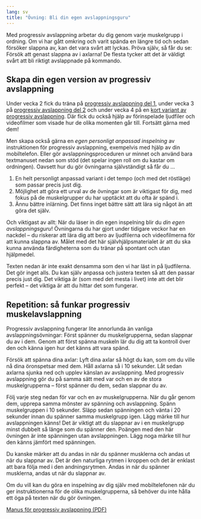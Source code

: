 ```yaml
---
lang: sv
title: "Övning: Bli din egen avslappningsguru"
---
```


Med progressiv avslappning arbetar du dig genom varje muskelgrupp i
ordning. Om vi har gått omkring och varit spända en längre tid och sedan
försöker slappna av, kan det vara svårt att lyckas. Pröva själv, så får
du se: Försök att genast slappna av i axlarna! De flesta tycker att det
är väldigt svårt att bli riktigt avslappnade på kommando.

## Skapa din egen version av progressiv avslappning

Under vecka 2 fick du träna på [progressiv avslappning del
1](2-5.qmd)\xpageref{sec-progressiverelaxation},
under vecka 3 på [progressiv avslappning del
2](3-5.qmd)\xpageref{sec-progressiverelaxationtwo}
och under vecka 4 på en [kort variant av progressiv
avslappning](4-5.qmd)\xpageref{sec-progressiverelaxationshort}.
Där fick du också hjälp av förinspelade ljudfiler och videofilmer som
visade hur de olika momenten går till. Fortsätt gärna med dem!

Men skapa också gärna en *egen personligt anpassad inspelning* av
instruktionen för progressiv avslappning, exempelvis med hjälp av din
mobiltelefon. Eller gör avslappningsproceduren ur minnet och använd bara
textmanuset nedan som stöd (det spelar ingen roll om du kastar om
ordningen). Oavsett hur du gör övningarna självständigt så får du \...

1.  En helt personligt anpassad variant i det tempo (och med det
    röstläge) som passar precis just dig.
2.  Möjlighet att göra ett urval av de övningar som är viktigast för
    dig, med fokus på de muskelgrupper du har upptäckt att du ofta är
    spänd i.
3.  Ännu bättre inlärning. Det finns inget bättre sätt att lära sig
    något än att göra det själv.

Och viktigast av allt: När du läser in din egen inspelning blir du *din
egen avslappningsguru*! Övningarna du har gjort under tidigare veckor
har en nackdel -- du riskerar att lära dig att bero av ljudfilerna och
videofilmerna för att kunna slappna av. Målet med det här
självhjälpsmaterialet är att du ska kunna använda färdigheterna som du tränar på spontant och utan hjälpmedel.

Texten nedan är inte exakt densamma som den vi har läst in på
ljudfilerna. Det gör inget alls. Du kan själv anpassa och justera texten
så att den passar precis just dig. Det viktiga är (som med det mesta i
livet) inte att det blir perfekt -- det viktiga är att du hittar det som fungerar.

## Repetition: så funkar progressiv muskelavslappning

Progressiv avslappning fungerar lite annorlunda än vanliga
avslappningsövningar: Först spänner du muskelgrupperna, sedan slappnar
du av i dem. Genom att först spänna muskeln lär du dig att ta kontroll
över den och känna igen hur det känns att vara spänd.

Försök att spänna dina axlar: Lyft dina axlar så högt du kan, som om du
ville nå dina öronspetsar med dem. Håll axlarna så i 10 sekunder. Låt
sedan axlarna sjunka ned och upplev känslan av avslappning. Med
progressiv avslappning gör du på samma sätt med var och en av de stora
muskelgrupperna -- först spänner du dem, sedan slappnar du av.

Följ varje steg nedan för var och en av muskelgrupperna. När du går
genom dem, upprepa samma mönster av spänning och avslappning. Spänn
muskelgruppen i 10 sekunder. Släpp sedan spänningen och vänta i 20
sekunder innan du spänner samma muskelgrupp igen. Lägg märke till hur
avslappningen känns! Det är viktigt att du slappnar av i en muskelgrupp
minst dubbelt så länge som du spänner den. Poängen med den här övningen
är inte spänningen utan avslappningen. Lägg noga märke till hur den
känns jämfört med spänningen.

Du kanske märker att du andas in när du spänner musklerna och andas ut
när du slappnar av. Det är den naturliga rytmen i kroppen och det är
enklast att bara följa med i den andningsrytmen. Andas in när du spänner
musklerna, andas ut när du slappnar av.

Om du vill kan du göra en inspelning av dig själv med mobiltelefonen när
du ger instruktionerna för de olika muskelgrupperna, så behöver du inte
hålla ett öga på texten när du gör övningen.

<!-- ::: {.callout-tip} -->
<!-- ## Manus för progressiv avslappning -->

<!-- Till att börja med, sätt dig bekvämt i en stol. Det är bättre att göra -->
<!-- övningarna sittandes än liggandes, så att du inte råkar somna. Hela övningen bör -->
<!-- ta cirka 15 till 20 minuter. Sätt båda fötterna på golvet och låt händerna vila -->
<!-- i knät. Låt dina ögonlock falla ned så att dina ögon sluts lätt. Lägg märke till -->
<!-- tyngden av din kropp, ditt huvud, dina axlar, dina armar och dina ben. -->
<!-- **Observera! Under övningen, se till att du slappnar av dubbelt så länge som du -->
<!-- spänner dig.** -->

<!-- 1.  Knyt höger hand, och lägg märke till spänningen medan du gör det. -->
<!--     Kläm åt lite hårdare och känn spänningen i näven, handleden och -->
<!--     underarmen. Släpp taget och låt din hand slappna av. Notera -->
<!--     skillnaden i spänning och hur avslappningen känns. Upprepa detta med -->
<!--     höger hand en gång. Upprepa sedan allt igen, med vänster hand. Spänn -->
<!--     och slappna sedan av i båda händerna samtidigt. -->
<!-- 2.  Gå vidare till underarmen, genom att böja din hand framåt och nedåt. -->
<!--     Låt sedan musklerna slappna av genom att räta upp handleden igen. -->
<!--     Lägg märke till hur avslappningen känns. Upprepa med den andra -->
<!--     underarmen. -->
<!-- 3.  Spänn dina båda biceps-muskler genom att pressa underarmarna upp mot -->
<!--     dem. Spänn dem så hårt du kan. Känn spänningen. Slappna sedan av -->
<!--     genom att räta ut armarna. Lägg märke till hur avslappningen känns. -->
<!--     Repetera. -->
<!-- 4.  Flytta uppmärksamheten till axlarna. Spänn dina axlar genom att -->
<!--     lyfta upp dem, som om du försökte nudda öronen med dem. Slappna -->
<!--     sedan av genom att låta dem sjunka ned igen, uppmärksamma -->
<!--     avslappningen. Upprepa en gång. -->
<!-- 5.  Med armarna hängande utmed sidorna, tryck axlarna framåt. Håll så i -->
<!--     10 sekunder och slappna sedan av genom att låta axlarna gå tillbaka -->
<!--     till sitt naturliga läge. Lägg märke till hur avslappningen känns. -->
<!-- 6.  Låt uppmärksamheten gå till din nacke. Om du har ont i nacken eller -->
<!--     har dragit på dig en nackskada, fråga först din läkare eller -->
<!--     fysioterapeut innan du gör den här övningen. Luta försiktigt huvudet -->
<!--     till vänster tills dess att du känner att musklerna på höger sida av -->
<!--     nacken spänns. Rulla sakta huvudet framåt och till höger, och sedan -->
<!--     sakta igen tillbaka till vänster. Den här övningen ska inte göra -->
<!--     ont. Om du känner smärta sträcker du musklerna för mycket, då -->
<!--     behöver du ta det lite försiktigare. Upprepa en gång. -->
<!-- 7.  Flytta uppmärksamheten till huvudet. Gör pannan så rynkig som det -->
<!--     går. Det kan hjälpa att lyfta på ögonbrynen. Håll så i 10 sekunder, -->
<!--     och slappna sedan av. Lägg märke till avslappningen. -->
<!-- 8.  Slut dina ögon hårt och håll spänningen i 10 sekunder. Slappna av -->
<!--     och känn hur det känns. Upprepa en gång. -->
<!-- 9.  Bit samman käkarna i 10 sekunder. Släpp det hårda bettet och låt -->
<!--     käkmusklerna slappna av. När du slappnar av helt i käken är dina -->
<!--     läppar något särade. Lägg noga märke till skillnaden mellan -->
<!--     muskelspänning och -avslappning. Upprepa en gång. -->
<!-- 10. Pressa tungan hårt mot gommen. Slappna sedan av och låt tungan falla -->
<!--     ned igen. Upprepa. -->
<!-- 11. Pressa samman läpparna och forma dem till ett ”O”. Slappna sedan av -->
<!--     i läpparna. Repetera. Se till att resten av ansiktet fortfarande är -->
<!--     avslappnat. -->
<!-- 12. Flytta uppmärksamheten till bröstet. Andas in och fyll dina lungor -->
<!--     helt samtidigt som du spänner bröstmusklerna. Håll andan i 10 -->
<!--     sekunder innan du andas ut helt och låter musklerna slappna av. Töm -->
<!--     lungorna helt innan du tar nästa andetag. Lägg märke till hur -->
<!--     avslappningen känns. Repetera en gång. -->
<!-- 13. Gå vidare till magen. Spänn magmusklerna och håll. Lägg märke till -->
<!--     hur spänningen känns och slappna sedan av. Placera din hand på -->
<!--     magen. Andas in djupt, med magen, så att handen på magen rör sig -->
<!--     framåt när du andas in. Håll och slappna sedan av. Upprepa en gång. -->
<!-- 14. Forma ryggen till en båge. Känn spänningen i ländryggen, den nedre -->
<!--     delen av ryggen. Håll och slappna sedan av, och räta på dig till -->
<!--     sittande ställningen igen. Upprepa en gång. -->
<!-- 15. Spänn skinkorna i rumpan genom att pressa ihop dem. När du gör det -->
<!--     ska du komma lite högre upp i stolen. Håll och slappna sedan av. -->
<!--     Lägg märke till hur avslappningen känns. Upprepa en gång. -->
<!-- 16. Fortsätt genom att flytta uppmärksamheten till benen. Spänn låren -->
<!--     genom att trycka ned hälarna i golvet, så hårt du kan. Håll och -->
<!--     slappna sedan av. Upprepa en gång. -->
<!-- 17. Spänn dina vader genom att lyfta tårna upp mot smalbenet. Håll och -->
<!--     slappna sedan av. Upprepa en gång. -->
<!-- 18. Spänn dina fötter genom att rulla in tårna mot golvet. Håll och -->
<!--     slappna sedan av. Lägg märke till hur avslappningen känns. Upprepa -->
<!--     en gång. -->

<!-- När du har gått genom alla muskelgrupper är det en god idé att sitta -->
<!-- still några minuter för att verkligen känna hur det känns att vara -->
<!-- avslappnad. Res inte på dig för snabbt, eftersom det kan göra att du -->
<!-- återgår till det spända läget. När du slappnar av sjunker dessutom ditt -->
<!-- blodtryck, så om du reser dig för snabbt kan du bli lite yr. -->
<!-- ::: -->

::: {.content-visible when-format="html"}
[Manus för progressiv avslappning (PDF)](forms/100respekt-manus-progressiv-avslappning.pdf)
:::
\xqrform{Manus för progressiv avslappning (PDF)}{forms/100respekt-manus-progressiv-avslappning.pdf}